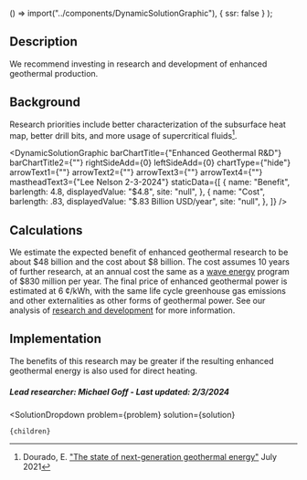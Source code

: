 
  () => import("../components/DynamicSolutionGraphic"),
  { ssr: false }
);


## Description
We recommend investing in research and development of enhanced geothermal production.

## Background
Research priorities include better characterization of the subsurface heat map, better drill bits, and more usage of supercritical fluids[^”1”].

<DynamicSolutionGraphic
  barChartTitle={"Enhanced Geothermal R&D"}
  barChartTitle2={""}
  rightSideAdd={0}
  leftSideAdd={0}
  chartType={"hide"}
  arrowText1={""}
  arrowText2={""}
  arrowText3={""}
  arrowText4={""}
  mastheadText3={"Lee Nelson 2-3-2024"}
 staticData={[
    {
     name: "Benefit",
      barlength: 4.8,
      displayedValue: "$4.8",
      site: "null",
    },
    {
      name: "Cost",
      barlength: .83,
      displayedValue: "$.83 Billion USD/year",
      site: "null",
    },
  ]}
/>

## Calculations
We estimate the expected benefit of enhanced geothermal research to be about $48 billion and the cost about $8 billion. The cost assumes 10 years of further research, at an annual cost the same as a [wave energy](https://www.urbancruiseship.org/energy/energy_production/mhk) program of $830 million per year. The final price of enhanced geothermal power is estimated at 6 ¢/kWh, with the same life cycle greenhouse gas emissions and other externalities as other forms of geothermal power. See our analysis of [research and development](https://www.urbancruiseship.org/energy/energy_socioeconomics/rd) for more information.

## Implementation
The benefits of this research may be greater if the resulting enhanced geothermal energy is also used for direct heating.

##### Lead researcher: Michael Goff - Last updated: 2/3/2024

[^”1”]: Dourado, E. ["The state of next-generation geothermal energy"](https://elidourado.com/blog/geothermal/) July 2021 


  <SolutionDropdown 
    problem={problem} 
    solution={solution}
  >
    {children}
  </SolutionDropdown>